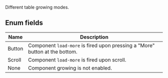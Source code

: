 Different table growing modes.

## Enum fields
| Name | Description |
|------|-------------|
| Button | Component `load-more` is fired upon pressing a "More" button at the bottom. |
| Scroll | Component `load-more` is fired upon scroll. |
| None | Component growing is not enabled. |